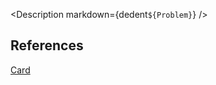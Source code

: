 

<Meta title="Data Structure/Array/2D/[498] Diagonal Traverse/Problem" />

<Description markdown={dedent`${Problem}`} />

## References

[Card](https://leetcode.com/explore/learn/card/array-and-string/202/introduction-to-2d-array/1167/)
